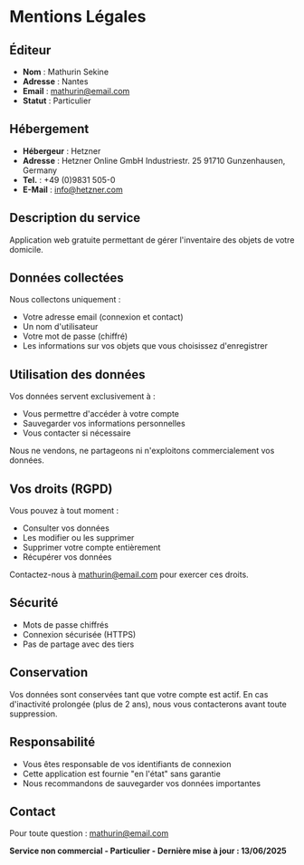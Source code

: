 # Mentions Légales

## Éditeur

- **Nom** : Mathurin Sekine
- **Adresse** : Nantes
- **Email** : mathurin@email.com
- **Statut** : Particulier

## Hébergement

- **Hébergeur** : Hetzner
- **Adresse** : Hetzner Online GmbH Industriestr. 25 91710 Gunzenhausen, Germany
- **Tel.** : +49 (0)9831 505-0
- **E-Mail** : info@hetzner.com

## Description du service

Application web gratuite permettant de gérer l'inventaire des objets de votre domicile.

## Données collectées

Nous collectons uniquement :

- Votre adresse email (connexion et contact)
- Un nom d'utilisateur
- Votre mot de passe (chiffré)
- Les informations sur vos objets que vous choisissez d'enregistrer

## Utilisation des données

Vos données servent exclusivement à :

- Vous permettre d'accéder à votre compte
- Sauvegarder vos informations personnelles
- Vous contacter si nécessaire

Nous ne vendons, ne partageons ni n'exploitons commercialement vos données.

## Vos droits (RGPD)

Vous pouvez à tout moment :

- Consulter vos données
- Les modifier ou les supprimer
- Supprimer votre compte entièrement
- Récupérer vos données

Contactez-nous à mathurin@email.com pour exercer ces droits.

## Sécurité

- Mots de passe chiffrés
- Connexion sécurisée (HTTPS)
- Pas de partage avec des tiers

## Conservation

Vos données sont conservées tant que votre compte est actif. En cas d'inactivité prolongée (plus de 2 ans), nous vous contacterons avant toute suppression.

## Responsabilité

- Vous êtes responsable de vos identifiants de connexion
- Cette application est fournie "en l'état" sans garantie
- Nous recommandons de sauvegarder vos données importantes

## Contact

Pour toute question : mathurin@email.com

**Service non commercial - Particulier - Dernière mise à jour : 13/06/2025**
